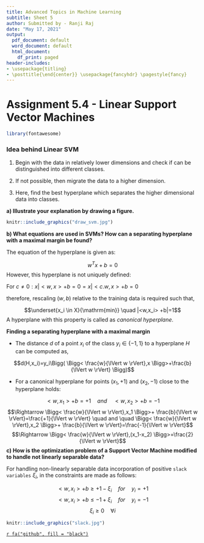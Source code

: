 ---
title: Advanced Topics in Machine Learning
subtitle: Sheet 5
author: Submitted by - Ranji Raj
date: "May 17, 2021"
output:
  pdf_document: default
  word_document: default
  html_document:
    df_print: paged
header-includes:
- \usepackage{titling}
- \posttitle{\end{center}} \usepackage{fancyhdr} \pagestyle{fancy} 
---
# **Assignment 5.4 - Linear Support Vector Machines**

```{r echo=FALSE, message=FALSE, warning=FALSE, out.width = '70%', fig.align="center", results='hide'}
library(fontawesome)
```


### Idea behind Linear SVM

1. Begin with the data in relatively lower dimensions and check if can be distinguished into different classes.

1. If not possible, then migrate the data to a higher dimension.

1. Here, find the best hyperplane which separates the higher dimensional data into classes.

__a) Illustrate your explanation by drawing a figure.__

```{r echo=FALSE, fig.cap="Linear SVM", out.width = '70%', fig.align="center"}
knitr::include_graphics("draw_svm.jpg")
```

__b) What equations are used in SVMs? How can a separating hyperplane with a maximal margin be found?__

The equation of the hyperplane is given as:

$$w^{T}x + b=0$$
However, this hyperplane is not uniquely defined:

For $c \neq 0: {x | <w,x> +b=0}={x | <c.w,x> +b=0}$

therefore, rescaling $(w,b)$ relative to the training data is required such that,

$$\underset{x_i \in X}{\mathrm{min}} \quad |<w,x_i> +b|=1$$
A hyperplane with this property is called as _canonical hyperplane_.

**Finding a separating hyperplane with a maximal margin**

- The distance _d_ of a point $x_i$ of the class $y_i \in \{-1,1\}$ to a hyperplane _H_ can be computed as,

$$d(H,x_i)=y_i\Bigg(  \Bigg<  \frac{w}{\lVert w \rVert},x  \Bigg>+\frac{b}{\lVert w \rVert} \Bigg)$$

- For a canonical hyperplane for points $(x_1, +1)$ and $(x_2, -1)$ close to the hyperplane holds:

$$<w,x_1>+b=+1 \quad and \quad<w,x_2>+b=-1$$
$$\Rightarrow \Bigg< \frac{w}{\lVert w \rVert},x_1 \Bigg>+ \frac{b}{\lVert w \rVert}=\frac{+1}{\lVert w \rVert} \quad and \quad \Bigg< \frac{w}{\lVert w \rVert},x_2 \Bigg>+ \frac{b}{\lVert w \rVert}=\frac{-1}{\lVert w \rVert}$$
$$\Rightarrow \Bigg< \frac{w}{\lVert w \rVert},(x_1-x_2) \Bigg>=\frac{2}{\lVert w \rVert}$$
__c) How is the optimization problem of a Support Vector Machine modified to handle not linearly separable data?__

For handling non-linearly separable data incorporation of positive `slack variables` $\xi_i$, in the constraints are made as follows:

$$<w,x_i>+b \ge +1 - \xi_i \quad for \quad y_i=+1 $$
$$<w,x_i>+b \le -1 + \xi_i \quad for \quad y_i=-1 $$
$$\xi_i \ge 0 \quad \forall i$$
```{r echo=FALSE, fig.cap="Effect of slack variables", out.width = '32%', fig.align="center"}
knitr::include_graphics("slack.jpg")
```



[`r fa("github", fill = "black")`](https://github.com/ranjiGT/ATiML-amendments)